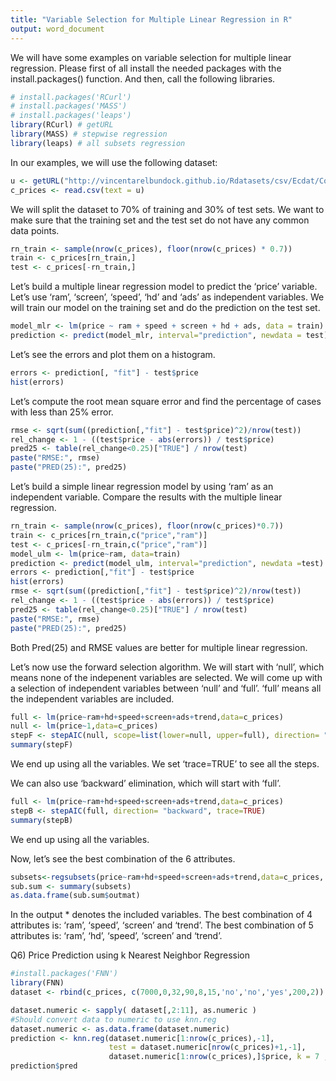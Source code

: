 ```yaml
---
title: "Variable Selection for Multiple Linear Regression in R"
output: word_document
---
```


We will have some examples on variable selection for multiple linear regression. Please first of all install the needed packages with the install.packages() function. And then, call the following libraries.
```r
# install.packages('RCurl')
# install.packages('MASS')
# install.packages('leaps')
library(RCurl) # getURL 
library(MASS) # stepwise regression
library(leaps) # all subsets regression
```

In our examples, we will use the following dataset:
```r
u <- getURL("http://vincentarelbundock.github.io/Rdatasets/csv/Ecdat/Computers.csv")
c_prices <- read.csv(text = u)
```

We will split the dataset to 70% of training and 30% of test sets. We want to make sure that the training set and the test set do not have any common data points.
```r
rn_train <- sample(nrow(c_prices), floor(nrow(c_prices) * 0.7))
train <- c_prices[rn_train,]
test <- c_prices[-rn_train,]
```

Let's build a multiple linear regression model to predict the 'price' variable. Let's use 'ram', 'screen', 'speed', 'hd' and 'ads' as independent variables. We will train our model on the training set and do the prediction on the test set.
```r
model_mlr <- lm(price ~ ram + speed + screen + hd + ads, data = train) 
prediction <- predict(model_mlr, interval="prediction", newdata = test)
```

Let's see the errors and plot them on a histogram. 
```r
errors <- prediction[, "fit"] - test$price
hist(errors)
```

Let's compute the root mean square error and find the percentage of cases with less than 25% error.
```r
rmse <- sqrt(sum((prediction[,"fit"] - test$price)^2)/nrow(test))
rel_change <- 1 - ((test$price - abs(errors)) / test$price)
pred25 <- table(rel_change<0.25)["TRUE"] / nrow(test)
paste("RMSE:", rmse)
paste("PRED(25):", pred25)
```

Let's build a simple linear regression model by using 'ram' as an independent variable. Compare the results with the multiple linear regression.
```r
rn_train <- sample(nrow(c_prices), floor(nrow(c_prices)*0.7))
train <- c_prices[rn_train,c("price","ram")]
test <- c_prices[-rn_train,c("price","ram")]
model_ulm <- lm(price~ram, data=train) 
prediction <- predict(model_ulm, interval="prediction", newdata =test)
errors <- prediction[,"fit"] - test$price
hist(errors)
rmse <- sqrt(sum((prediction[,"fit"] - test$price)^2)/nrow(test))
rel_change <- 1 - ((test$price - abs(errors)) / test$price)
pred25 <- table(rel_change<0.25)["TRUE"] / nrow(test)
paste("RMSE:", rmse)
paste("PRED(25):", pred25)
```
Both Pred(25) and RMSE values are better for multiple linear regression.

Let's now use the forward selection algorithm. We will start with 'null', which means none of the indepenent variables are selected. We will come up with a selection of independent variables between 'null' and 'full'. 'full' means all the independent variables are included. 
```r
full <- lm(price~ram+hd+speed+screen+ads+trend,data=c_prices)
null <- lm(price~1,data=c_prices)
stepF <- stepAIC(null, scope=list(lower=null, upper=full), direction= "forward", trace=TRUE)
summary(stepF)
```
We end up using all the variables. We set 'trace=TRUE' to see all the steps.

We can also use 'backward' elimination, which will start with 'full'.
```r
full <- lm(price~ram+hd+speed+screen+ads+trend,data=c_prices)
stepB <- stepAIC(full, direction= "backward", trace=TRUE)
summary(stepB)
```
We end up using all the variables. 

Now, let's see the best combination of the 6 attributes.
```r
subsets<-regsubsets(price~ram+hd+speed+screen+ads+trend,data=c_prices, nbest=1,)
sub.sum <- summary(subsets)
as.data.frame(sub.sum$outmat)
```
In the output * denotes the included variables.
The best combination of 4 attributes is: 'ram', 'speed', 'screen' and 'trend'.
The best combination of 5 attributes is: 'ram', 'hd', 'speed', 'screen' and 'trend'.


Q6) Price Prediction using k Nearest Neighbor Regression

```r
#install.packages('FNN')
library(FNN)
dataset <- rbind(c_prices, c(7000,0,32,90,8,15,'no','no','yes',200,2))  

dataset.numeric <- sapply( dataset[,2:11], as.numeric )
#Should convert data to numeric to use knn.reg
dataset.numeric <- as.data.frame(dataset.numeric)
prediction <- knn.reg(dataset.numeric[1:nrow(c_prices),-1], 
                      test = dataset.numeric[nrow(c_prices)+1,-1],
                      dataset.numeric[1:nrow(c_prices),]$price, k = 7 , algorithm="kd_tree")  
prediction$pred
```
